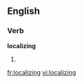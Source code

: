 
==English==

===Verb===
'''localizing'''

# {{present participle of|[[localize]]}}

[[fr:localizing]]
[[vi:localizing]]